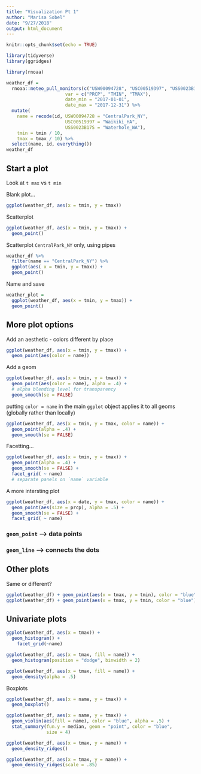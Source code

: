 ```yaml
---
title: "Visualization Pt 1"
author: "Marisa Sobel"
date: "9/27/2018"
output: html_document
---
```


```r
knitr::opts_chunk$set(echo = TRUE)

library(tidyverse)
library(ggridges)

```

```r
library(rnoaa)

weather_df = 
  rnoaa::meteo_pull_monitors(c("USW00094728", "USC00519397", "USS0023B17S"),
                      var = c("PRCP", "TMIN", "TMAX"), 
                      date_min = "2017-01-01",
                      date_max = "2017-12-31") %>%
  mutate(
    name = recode(id, USW00094728 = "CentralPark_NY", 
                      USC00519397 = "Waikiki_HA",
                      USS0023B17S = "Waterhole_WA"),
    tmin = tmin / 10,
    tmax = tmax / 10) %>%
  select(name, id, everything())
weather_df
```

## Start a plot

Look at `t max` vs `t min`

Blank plot...

```r
ggplot(weather_df, aes(x = tmin, y = tmax))
```

Scatterplot 

```r
ggplot(weather_df, aes(x = tmin, y = tmax)) + 
  geom_point()
```

Scatterplot `CentralPark_NY` only, using pipes

```r
weather_df %>% 
  filter(name == "CentralPark_NY") %>% 
  ggplot(aes( x = tmin, y = tmax)) +
  geom_point()
```

Name and save

```r
weather_plot = 
  ggplot(weather_df, aes(x = tmin, y = tmax)) + 
  geom_point()
```

## More plot options

Add an aesthetic - colors different by place 

```r
ggplot(weather_df, aes(x = tmin, y = tmax)) + 
  geom_point(aes(color = name))
```

Add a geom

```r
ggplot(weather_df, aes(x = tmin, y = tmax)) + 
  geom_point(aes(color = name), alpha = .4) + 
  # alpha blending level for transparency 
  geom_smooth(se = FALSE)
```

putting `color = name` in the main `ggplot` object applies it to all geoms (globally rather than locally)

```r
ggplot(weather_df, aes(x = tmin, y = tmax, color = name)) + 
  geom_point(alpha = .4) + 
  geom_smooth(se = FALSE)
```

Facetting...

```r
ggplot(weather_df, aes(x = tmin, y = tmax)) + 
  geom_point(alpha = .4) + 
  geom_smooth(se = FALSE) +
  facet_grid( ~ name) 
  # separate panels on `name` variable 
```

A more intersting plot

```r
ggplot(weather_df, aes(x = date, y = tmax, color = name)) +
  geom_point(aes(size = prcp), alpha = .5) + 
  geom_smooth(se = FALSE) +
  facet_grid( ~ name)
```

### `geom_point` --> data points
### `geom_line` --> connects the dots

## Other plots 

Same or different?

```r
ggplot(weather_df) + geom_point(aes(x = tmax, y = tmin), color = "blue")
ggplot(weather_df) + geom_point(aes(x = tmax, y = tmin, color = "blue"))
```

## Univariate plots

```r
ggplot(weather_df, aes(x = tmax)) + 
  geom_histogram() +
    facet_grid(~name)

ggplot(weather_df, aes(x = tmax, fill = name)) + 
  geom_histogram(position = "dodge", binwidth = 2)

ggplot(weather_df, aes(x = tmax, fill = name)) + 
  geom_density(alpha = .5)
```

Boxplots

```r
ggplot(weather_df, aes(x = name, y = tmax)) + 
  geom_boxplot()

ggplot(weather_df, aes(x = name, y = tmax)) + 
  geom_violin(aes(fill = name), color = "blue", alpha = .5) +
  stat_summary(fun.y = median, geom = "point", color = "blue", 
               size = 4)
```

```r
ggplot(weather_df, aes(x = tmax, y = name)) +
  geom_density_ridges()

ggplot(weather_df, aes(x = tmax, y = name)) + 
  geom_density_ridges(scale = .85)
```



